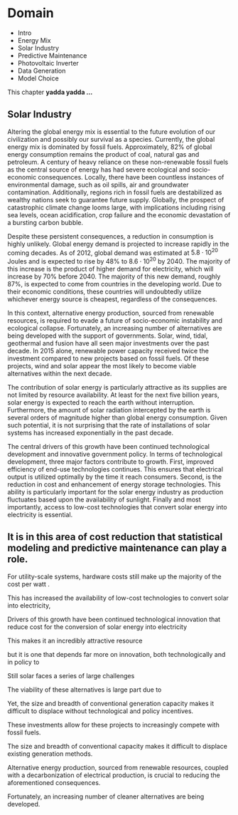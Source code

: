 # Domain

<!-- 

OLD OUTLINE, KEEP FOR POSTERITY, INTEGRATE THEN DELETE

3. Domain Knowledge - Photovoltaic Inverter
	- Low information, limited economic resources
	- High reliability problem

- Describe the state of the industry as still subsidy-fueled, and why predictive maintenance is needed. 
- Describe a basic photovoltaic system
- Describe why the situation is different for photovoltaic plants compared to other energy sources. e.g. Information sparcity.
- Describe the failure mechanism a.k.a. The failure mode
	- Note that infant mortality is not part of the failure mode
	- Early failures are considered right censored at the time of failure
	- Potentially resolved through either two different models, one for early failure and mode failure, or some form of mixture model.
- Describe the explanatory variables
	- Manufacturer
	- Site
	- Location
	- Noisy Alarm
	- Qty of Lab Tests
- Failure Mode for Photovoltaic Inverter
	- [Reliability the weak link in the solar industry](http://www.interpv.net/tech/tech_view.asp?idx=49&part_code=030190059&page=2)
 -->

- Intro
- Energy Mix
- Solar Industry
- Predictive Maintenance
- Photovoltaic Inverter
- Data Generation
- Model Choice

This chapter **yadda yadda ...**



## Solar Industry

Altering the global energy mix is essential to the future evolution of our civilization and possibly our survival as a species. Currently, the global energy mix is dominated by fossil fuels. Approximately, 82% of global energy consumption remains the product of coal, natural gas and petroleum\cite{EIAOutlook2016}. A century of heavy reliance on these non-renewable fossil fuels as the central source of energy has had severe ecological and socio-economic consequences. Locally, there have been countless instances of environmental damage, such as oil spills\cite{OilSpills2015}, air\cite{Tatlow2016} and groundwater\cite{Schlanger2014} contamination. Additionally, regions rich in fossil fuels are destabilized as wealthy nations seek to guarantee future supply\cite{Solnit2015}. Globally, the prospect of catastrophic climate change looms large, with implications including rising sea levels\cite{Davenport2015}, ocean acidification\cite{Feely2008}, crop failure\cite{Parry2004} and the economic devastation of a bursting carbon bubble\cite{Carrington2013}. 

Despite these persistent consequences, a reduction in consumption is highly unlikely. Global energy demand is projected to increase rapidly in the coming decades. As of  2012, global demand was estimated at $5.8\cdot 10^{20}$ Joules and is expected to rise by 48% to $8.6\cdot 10^{20}$ by 2040\cite{EIAOutlook2016}. The majority of this increase is the product of higher demand for electricity, which will increase by 70% before 2040. The majority of this new demand, roughly 87%, is expected to come from countries in the developing world\cite{OECD2015}. Due to their economic conditions, these countries will undoubtedly utilize whichever energy source is cheapest, regardless of the consequences. 

In this context, alternative energy production, sourced from renewable resources, is required to evade a future of socio-economic instability and ecological collapse. Fortunately, an increasing number of alternatives are being developed with the support of governments. Solar, wind, tidal, geothermal and fusion have all seen major investments over the past decade. In 2015 alone, renewable power capacity received twice the investment compared to new projects based on fossil fuels\cite{FrankfurtSchool2016}. Of these projects, wind and solar appear the most likely to become viable alternatives within the next decade\cite{OECD2014}. 

The contribution of solar energy is particularly attractive as its supplies are not limited by resource availability. At least for the next five billion years, solar energy is expected to reach the earth without interruption. Furthermore, the amount of solar radiation intercepted by the earth is several orders of magnitude higher than global energy consumption\cite{Goldemberg2000}. Given such potential, it is not surprising that the rate of installations of solar systems has increased exponentially in the past decade\cite{EPIA2014}. 

The central drivers of this growth have been continued technological development and innovative government policy. In terms of technological development, three major factors contribute to growth. First, improved efficiency of end-use technologies continues. This ensures that electrical output is utilized optimally by the time it reach consumers\cite{Wilson2012}. Second, is the reduction in cost and enhancement of energy storage technologies\cite{IRENA2015}. This ability is particularly important for the solar energy industry as production fluctuates based upon the availability of sunlight. Finally and most importantly, access to low-cost technologies that convert solar energy into electricity is essential.

It is in this area of cost reduction that statistical modeling and predictive maintenance can play a role. 
- 


For utility-scale systems, hardware costs still make up the majority of the cost per watt \cite{Chung2015}. 

This has increased the availability of low-cost technologies to convert solar into electricity, 

Drivers of this growth have been continued technological innovation that reduce cost for the conversion of solar energy into electricity

This makes it an incredibly attractive resource

but it is one that depends far more on innovation, both technologically and in policy to 

Still solar faces a series of large challenges

The viability of these alternatives is large part due to 


Yet, the size and breadth of conventional generation capacity makes it difficult to displace without technological and policy incentives. 


These investments allow for these projects to increasingly compete with fossil fuels. 


The size and breadth of conventional capacity makes it difficult to displace existing generation methods. 


Alternative energy production, sourced from renewable resources, coupled with a decarbonization of electrical production, is crucial to reducing the aforementioned consequences. 

Fortunately, an increasing number of cleaner alternatives are being developed. 



<!-- 
The bottleneck for rapid development in the solar energy sector continues to be the current profitability of systems. In sunny countries (and Germany) solar energy is able to rival oil-fueled electricity generation, especially at peak hours. However, in most markets, solar is not yet able to compete with other forms of energy generation without specific policy incentives.\cite[p.19]{OECD2011} These incentives usually come in the form of feed-in tariffs or premiums. Such measures establish long-term contracts guaranteeing the price (usually above market value) of electricity delivered to the grid from solar systems. Such programs are meant to increase investment by offseting the risks of deploying emerging technologies, thus providing stability and continuing sector growth.\cite[p.963]{Couture2010} However, many such programs have been criticized for providing weak stimulus for improving profitability in the solar industry, especially with falling prices of photovoltaics and solar inverters.\cite[p.180]{OECD2011} Such criticisms are likely what fueled the downturn in the European solar market in 2013, as countries decreased their structured support of the sector.\cite[p.25]{EPIA2014}

This has left the sector more subject to market forces and thus reliant on its own ability to optimize efficiency and thus profitability of individual solar systems. There are many innovative methods for cutting costs and improving efficiency of solar systems including: novel material improvements, reduced production costs, better storage systems and the use of solar concentrators. This thesis will focus on a data-centric approach to improving the current state of solar systems, namely data-driven maintenance.


 -->
